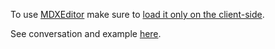 To use [MDXEditor](https://github.com/mdx-editor/editor) make sure to [load it only on the client-side](https://vike.dev/client-only-components).

See conversation and example [here](https://github.com/vikejs/vike/discussions/1084#discussioncomment-6778002).
